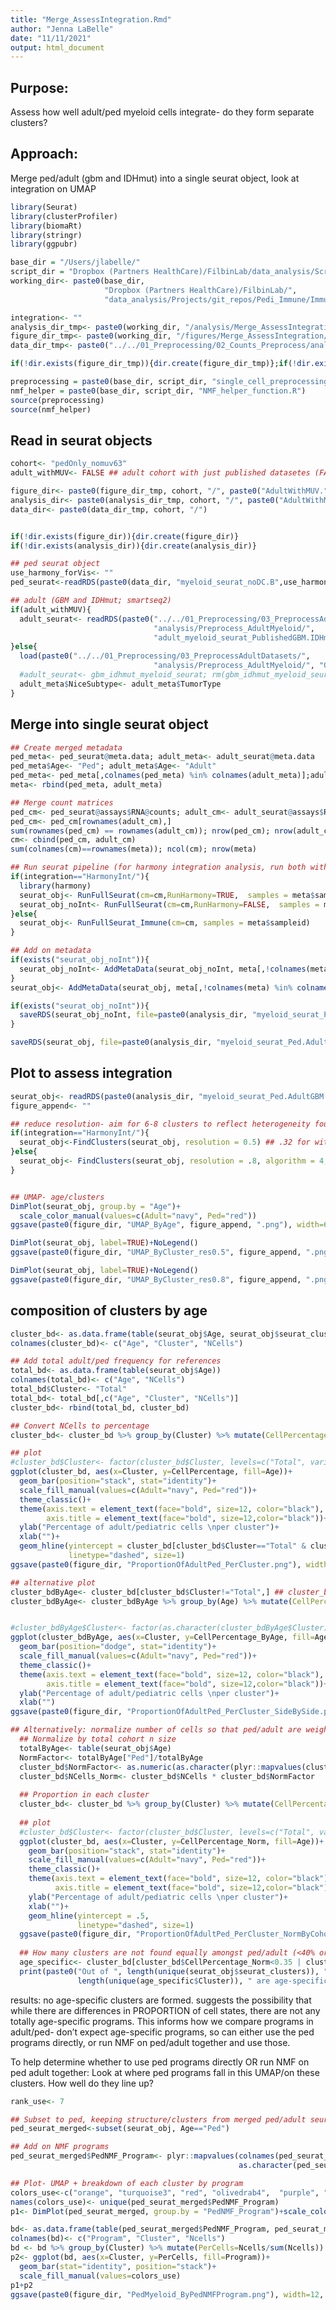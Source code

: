 ```yaml
---
title: "Merge_AssessIntegration.Rmd"
author: "Jenna LaBelle"
date: "11/11/2021"
output: html_document
---
```


## Purpose:
Assess how well adult/ped myeloid cells integrate- do they form separate clusters?

## Approach:
Merge ped/adult (gbm and IDHmut) into a single seurat object, look at integration on UMAP

```r
library(Seurat) 
library(clusterProfiler)
library(biomaRt)
library(stringr)
library(ggpubr)

base_dir = "/Users/jlabelle/"
script_dir = "Dropbox (Partners HealthCare)/FilbinLab/data_analysis/Scripts/"
working_dir<- paste0(base_dir, 
                     "Dropbox (Partners HealthCare)/FilbinLab/",
                     "data_analysis/Projects/git_repos/Pedi_Immune/ImmuneCellAnalysis/02b_Myeloid/03_CompareToAdult/")

integration<- ""
analysis_dir_tmp<- paste0(working_dir, "/analysis/Merge_AssessIntegration/", integration)
figure_dir_tmp<- paste0(working_dir, "/figures/Merge_AssessIntegration/", integration)
data_dir_tmp<- paste0("../../01_Preprocessing/02_Counts_Preprocess/analysis/detailed_annotation/",integration)

if(!dir.exists(figure_dir_tmp)){dir.create(figure_dir_tmp)};if(!dir.exists(analysis_dir_tmp)){dir.create(analysis_dir_tmp)}

preprocessing = paste0(base_dir, script_dir, "single_cell_preprocessing_helper_functions.R")
nmf_helper = paste0(base_dir, script_dir, "NMF_helper_function.R")
source(preprocessing)
source(nmf_helper)

```

## Read in seurat objects
```r
cohort<- "pedOnly_nomuv63"
adult_withMUV<- FALSE ## adult cohort with just published datasetes (FALSE) or with our 4 adult samples (TRUE)

figure_dir<- paste0(figure_dir_tmp, cohort, "/", paste0("AdultWithMUV.", adult_withMUV), "/")
analysis_dir<- paste0(analysis_dir_tmp, cohort, "/", paste0("AdultWithMUV.", adult_withMUV), "/")
data_dir<- paste0(data_dir_tmp, cohort, "/")


if(!dir.exists(figure_dir)){dir.create(figure_dir)}
if(!dir.exists(analysis_dir)){dir.create(analysis_dir)}

## ped seurat object
use_harmony_forVis<- ""
ped_seurat<-readRDS(paste0(data_dir, "myeloid_seurat_noDC.B",use_harmony_forVis, ".Rds"))

## adult (GBM and IDHmut; smartseq2)
if(adult_withMUV){
  adult_seurat<- readRDS(paste0("../../01_Preprocessing/03_PreprocessAdultDatasets/", 
                                "analysis/Preprocess_AdultMyeloid/",
                                "adult_myeloid_seurat_PublishedGBM.IDHmut.Filbin.Rds"))
}else{
  load(paste0("../../01_Preprocessing/03_PreprocessAdultDatasets/", 
                                "analysis/Preprocess_AdultMyeloid/", "GBMNeftel_IDHmut2018_myeloid_merged_seurat.Robj"))
  #adult_seurat<- gbm_idhmut_myeloid_seurat; rm(gbm_idhmut_myeloid_seurat)
  adult_meta$NiceSubtype<- adult_meta$TumorType
}

```

## Merge into single seurat object
```r
## Create merged metadata
ped_meta<- ped_seurat@meta.data; adult_meta<- adult_seurat@meta.data
ped_meta$Age<- "Ped"; adult_meta$Age<- "Adult"
ped_meta<- ped_meta[,colnames(ped_meta) %in% colnames(adult_meta)];adult_meta<- adult_meta[,colnames(adult_meta) %in% colnames(ped_meta)]
meta<- rbind(ped_meta, adult_meta)

## Merge count matrices
ped_cm<- ped_seurat@assays$RNA@counts; adult_cm<- adult_seurat@assays$RNA@counts
ped_cm<- ped_cm[rownames(adult_cm),]
sum(rownames(ped_cm) == rownames(adult_cm)); nrow(ped_cm); nrow(adult_cm)
cm<- cbind(ped_cm, adult_cm)
sum(colnames(cm)==rownames(meta)); ncol(cm); nrow(meta)

## Run seurat pipeline (for harmony integration analysis, run both with and without integration. Want to know if cells still don't cluster by age even without any integration)
if(integration=="HarmonyInt/"){
  library(harmony)
  seurat_obj<- RunFullSeurat(cm=cm,RunHarmony=TRUE,  samples = meta$sampleid)
  seurat_obj_noInt<- RunFullSeurat(cm=cm,RunHarmony=FALSE,  samples = meta$sampleid)
}else{
  seurat_obj<- RunFullSeurat_Immune(cm=cm, samples = meta$sampleid)
}

## Add on metadata
if(exists("seurat_obj_noInt")){
  seurat_obj_noInt<- AddMetaData(seurat_obj_noInt, meta[,!colnames(meta) %in% colnames(seurat_obj_noInt@meta.data)])
}
seurat_obj<- AddMetaData(seurat_obj, meta[,!colnames(meta) %in% colnames(seurat_obj@meta.data)])

if(exists("seurat_obj_noInt")){
  saveRDS(seurat_obj_noInt, file=paste0(analysis_dir, "myeloid_seurat_Ped.AdultGBM.IDHMut_merged_noInt.Rds"))
}

saveRDS(seurat_obj, file=paste0(analysis_dir, "myeloid_seurat_Ped.AdultGBM.IDHMut_merged.Rds"))
```

## Plot to assess integration
```r
seurat_obj<- readRDS(paste0(analysis_dir, "myeloid_seurat_Ped.AdultGBM.IDHMut_merged.Rds"))
figure_append<- ""

## reduce resolution- aim for 6-8 clusters to reflect heterogeneity found in NMF/Liger
if(integration=="HarmonyInt/"){
  seurat_obj<-FindClusters(seurat_obj, resolution = 0.5) ## .32 for without integration
}else{
  seurat_obj<- FindClusters(seurat_obj, resolution = .8, algorithm = 4, random.seed = 100)
}


## UMAP- age/clusters
DimPlot(seurat_obj, group.by = "Age")+
  scale_color_manual(values=c(Adult="navy", Ped="red"))
ggsave(paste0(figure_dir, "UMAP_ByAge", figure_append, ".png"), width=6, height=5)

DimPlot(seurat_obj, label=TRUE)+NoLegend()
ggsave(paste0(figure_dir, "UMAP_ByCluster_res0.5", figure_append, ".png"), width=6, height=6)

DimPlot(seurat_obj, label=TRUE)+NoLegend()
ggsave(paste0(figure_dir, "UMAP_ByCluster_res0.8", figure_append, ".png"), width=6, height=6)
```

## composition of clusters by age
```r
cluster_bd<- as.data.frame(table(seurat_obj$Age, seurat_obj$seurat_clusters))
colnames(cluster_bd)<- c("Age", "Cluster", "NCells")

## Add total adult/ped frequency for references
total_bd<- as.data.frame(table(seurat_obj$Age))
colnames(total_bd)<- c("Age", "NCells")
total_bd$Cluster<- "Total"
total_bd<- total_bd[,c("Age", "Cluster", "NCells")]
cluster_bd<- rbind(total_bd, cluster_bd)

## Convert NCells to percentage
cluster_bd<- cluster_bd %>% group_by(Cluster) %>% mutate(CellPercentage=NCells/sum(NCells)) %>% as.data.frame()

## plot
#cluster_bd$Cluster<- factor(cluster_bd$Cluster, levels=c("Total", variable_levels))
ggplot(cluster_bd, aes(x=Cluster, y=CellPercentage, fill=Age))+
  geom_bar(position="stack", stat="identity")+
  scale_fill_manual(values=c(Adult="navy", Ped="red"))+
  theme_classic()+
  theme(axis.text = element_text(face="bold", size=12, color="black"),
        axis.title = element_text(face="bold", size=12,color="black"))+
  ylab("Percentage of adult/pediatric cells \nper cluster")+
  xlab("")+
  geom_hline(yintercept = cluster_bd[cluster_bd$Cluster=="Total" & cluster_bd$Age=="Ped", "CellPercentage"],
             linetype="dashed", size=1)
ggsave(paste0(figure_dir, "ProportionOfAdultPed_PerCluster.png"), width=6, height=4)

## alternative plot
cluster_bdByAge<- cluster_bd[cluster_bd$Cluster!="Total",] ## cluster_bd from previous chunk
cluster_bdByAge<- cluster_bdByAge %>% group_by(Age) %>% mutate(CellPercentage_ByAge=NCells/sum(NCells)) %>% as.data.frame()


#cluster_bdByAge$Cluster<- factor(as.character(cluster_bdByAge$Cluster), levels=c(variable_levels))
ggplot(cluster_bdByAge, aes(x=Cluster, y=CellPercentage_ByAge, fill=Age))+
  geom_bar(position="dodge", stat="identity")+
  scale_fill_manual(values=c(Adult="navy", Ped="red"))+
  theme_classic()+
  theme(axis.text = element_text(face="bold", size=12, color="black"),
        axis.title = element_text(face="bold", size=12,color="black"))+
  ylab("Percentage of adult/pediatric cells \nper cluster")+
  xlab("")
ggsave(paste0(figure_dir, "ProportionOfAdultPed_PerCluster_SideBySide.png"), width=6, height=4)

## Alternatively: normalize number of cells so that ped/adult are weighted equally- i.e., 50/50 cluster means equally likely for ped/adult, even given the larger cell n in adult
  ## Normalize by total cohort n size
  totalByAge<- table(seurat_obj$Age)
  NormFactor<- totalByAge["Ped"]/totalByAge
  cluster_bd$NormFactor<- as.numeric(as.character(plyr::mapvalues(cluster_bd$Age, names(NormFactor), NormFactor)))
  cluster_bd$NCells_Norm<- cluster_bd$NCells * cluster_bd$NormFactor
  
  ## Proportion in each cluster 
  cluster_bd<- cluster_bd %>% group_by(Cluster) %>% mutate(CellPercentage_Norm=NCells_Norm/sum(NCells_Norm)) %>% as.data.frame()
  
  ## plot
  #cluster_bd$Cluster<- factor(cluster_bd$Cluster, levels=c("Total", variable_levels))
  ggplot(cluster_bd, aes(x=Cluster, y=CellPercentage_Norm, fill=Age))+
    geom_bar(position="stack", stat="identity")+
    scale_fill_manual(values=c(Adult="navy", Ped="red"))+
    theme_classic()+
    theme(axis.text = element_text(face="bold", size=12, color="black"),
          axis.title = element_text(face="bold", size=12,color="black"))+
    ylab("Percentage of adult/pediatric cells \nper cluster")+
    xlab("")+
    geom_hline(yintercept = .5,
               linetype="dashed", size=1)
  ggsave(paste0(figure_dir, "ProportionOfAdultPed_PerCluster_NormByCohortSize.png"), width=6, height=4)
  
  ## How many clusters are not found equally amongst ped/adult (<40% or >60% belonging to 1 age group)
  age_specific<- cluster_bd[cluster_bd$CellPercentage_Norm<0.35 | cluster_bd$CellPercentage_Norm>0.65,]
  print(paste0("Out of ", length(unique(seurat_obj$seurat_clusters)), " clusters, ",  
               length(unique(age_specific$Cluster)), " are age-specific"))
```
results: no age-specific clusters are formed. suggests the possibility that while there are differences in PROPORTION of cell states, there are not any totally age-specific programs. This informs how we compare programs in adult/ped- don't expect age-specific programs, so can either use the ped programs directly, or run NMF on ped/adult together and use those.

To help determine whether to use ped programs directly OR run NMF on ped adult together:
Look at where ped programs fall in this UMAP/on these clusters. How well do they line up?
```r
rank_use<- 7

## Subset to ped, keeping structure/clusters from merged ped/adult seurat
ped_seurat_merged<-subset(seurat_obj, Age=="Ped")

## Add on NMF programs
ped_seurat_merged$PedNMF_Program<- plyr::mapvalues(colnames(ped_seurat_merged), colnames(ped_seurat), 
                                                   as.character(ped_seurat@meta.data[[paste0("NMF_rank", rank_use, "_annotByAdult10X")]]))

## Plot- UMAP + breakdown of each cluster by program
colors_use<-c("orange", "turquoise3", "red", "olivedrab4",  "purple", "navy" ,"grey22")
names(colors_use)<- unique(ped_seurat_merged$PedNMF_Program)
p1<- DimPlot(ped_seurat_merged, group.by = "PedNMF_Program")+scale_color_manual(values=colors_use)

bd<- as.data.frame(table(ped_seurat_merged$PedNMF_Program, ped_seurat_merged$seurat_clusters))
colnames(bd)<- c("Program", "Cluster", "Ncells")
bd <- bd %>% group_by(Cluster) %>% mutate(PerCells=Ncells/sum(Ncells)) %>% as.data.frame()
p2<- ggplot(bd, aes(x=Cluster, y=PerCells, fill=Program))+
  geom_bar(stat="identity", position="stack")+
  scale_fill_manual(values=colors_use)
p1+p2
ggsave(paste0(figure_dir, "PedMyeloid_ByPedNMFProgram.png"), width=12, height=5)

```


